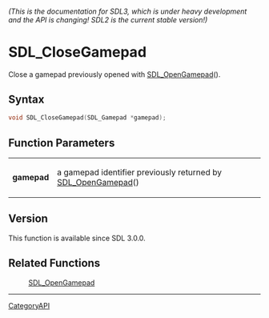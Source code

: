 ====== (This is the documentation for SDL3, which is under heavy development and the API is changing! SDL2 is the current stable version!) ======
= SDL_CloseGamepad =

Close a gamepad previously opened with [[SDL_OpenGamepad]]().

== Syntax ==

<syntaxhighlight lang='c'>
void SDL_CloseGamepad(SDL_Gamepad *gamepad);
</syntaxhighlight>

== Function Parameters ==

{|
|'''gamepad'''
|a gamepad identifier previously returned by [[SDL_OpenGamepad]]()
|}

== Version ==

This function is available since SDL 3.0.0.

== Related Functions ==

:[[SDL_OpenGamepad]]

----
[[CategoryAPI]]


